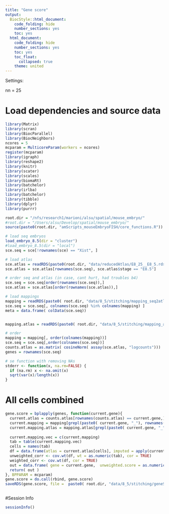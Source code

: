 ```yaml
---
title: "Gene score"
output:
  BiocStyle::html_document:
    code_folding: hide
    number_sections: yes
    toc: yes  
  html_document:
    code_folding: hide
    number_sections: yes
    toc: yes
    toc_float:
      collapsed: true
    theme: united
---
```


Settings:

nn = 25

# Load dependencies and source data

```r

library(Matrix)
library(scran)
library(BiocParallel)
library(BiocNeighbors)
ncores = 5
mcparam = MulticoreParam(workers = ncores)
register(mcparam)
library(igraph)
library(reshape2)
library(knitr)
library(scater)
library(scales)
library(biomaRt)
library(batchelor)
library(irlba)
library(batchelor)
library(tibble)
library(dplyr)
library(purrr)

root.dir = "/nfs/research1/marioni/alsu/spatial/mouse_embryo/"
#root.dir = "/Users/alsu/Develop/spatial/mouse_embryo/"
source(paste0(root.dir, "amScripts_mouseEmbryoFISH/core_functions.R"))

# load seq embryos
load_embryo_8.5(dir = "cluster")
#load_embryo_8.5(dir = "local")
sce.seq = sce[!rownames(sce) == "Xist", ]

# load atlas 
sce.atlas = readRDS(paste0(root.dir, "data/reducedAtlas/E8_25__E8_5.rds"))
sce.atlas = sce.atlas[rownames(sce.seq), sce.atlas$stage == "E8.5"]

# order seq and atlas (in case, cant hurt, had troubles b4)
sce.seq = sce.seq[order(rownames(sce.seq)),]
sce.atlas = sce.atlas[order(rownames(sce.atlas)),]

# load mappings
mapping = readRDS(paste0( root.dir, "data/8_5/stitching/mapping_seq2atlas_embryo3z2.rds"))
sce.seq = sce.seq[, colnames(sce.seq) %in% colnames(mapping) ]
meta = data.frame( colData(sce.seq))


mapping.atlas = readRDS(paste0( root.dir, "data/8_5/stitching/mapping_atlas2atlas.rds"))

# order
mapping = mapping[, order(colnames(mapping))]
sce.seq = sce.seq[,order(colnames(sce.seq))]
counts.atlas = as.matrix( cosineNorm( assay(sce.atlas, "logcounts")))
genes = rownames(sce.seq)

# se function with removing NAs
stderr <- function(x, na.rm=FALSE) {
  if (na.rm) x <- na.omit(x)
  sqrt(var(x)/length(x))
}


```

# All cells combined

```r


gene.score = bplapply(genes, function(current.gene){
  current.atlas = counts.atlas[rownames(counts.atlas) == current.gene,]
  current.mapping = mapping[grepl(paste0( current.gene, "_"), rownames(mapping)),]
  current.mapping.atlas = mapping.atlas[grepl(paste0( current.gene, "_"), rownames(mapping.atlas)),]
  
  current.mapping.vec = c(current.mapping)
  tab = table(current.mapping.vec)
  cells = names(tab)
  df = data.frame(atlas = current.atlas[cells], imputed = apply(current.mapping.atlas[, cells] , 2, function(x) mean(current.atlas[x]) ) )
  unweighted_corr <- cov.wt(df, wt = as.numeric(tab), cor = TRUE)
  weighted_corr <- cov.wt(df, cor = TRUE)
  out = data.frame( gene = current.gene,  unweighted.score = as.numeric( unweighted_corr$cor[1,2]), weighted.score = as.numeric( weighted_corr$cor[1,2]))
  return( out )
}, BPPARAM = mcparam)
gene.score = do.call(rbind, gene.score)
saveRDS(gene.score, file =  paste0( root.dir, "data/8_5/stitching/geneScore_allCombined_embryo3z2.rds"))



```

<!-- # Neighbor by neighbor -->

<!-- ```{r gene-score-neighbor-by-neighbor, message=FALSE, warning=FALSE} -->


<!-- gene.score = bplapply(genes, function(current.gene){ -->
<!--   current.atlas = counts.atlas[rownames(counts.atlas) == current.gene,] -->
<!--   current.mapping = mapping[grepl(paste0( current.gene, "_"), rownames(mapping)),] -->
<!--   current.mapping.atlas = mapping.atlas[grepl(paste0( current.gene, "_"), rownames(mapping.atlas)),] -->

<!--   # real  -->
<!--   stat.all = lapply(1:nrow(current.mapping), function(current.neighbor){ -->

<!--     tab = table(current.mapping[current.neighbor, ]) -->
<!--     cells = names(tab) -->
<!--     df = data.frame(atlas = current.atlas[cells], imputed = apply(current.mapping.atlas[, cells] , 2, function(x) mean(current.atlas[x]) ) ) -->

<!--     weighted_corr <- cov.wt(df, wt = as.numeric(tab), cor = TRUE) -->
<!--     out = data.frame( gene = current.gene, neighbor = current.neighbor, score = as.numeric( weighted_corr$cor[1,2])) -->
<!--   }) -->
<!--   stat.all = do.call(rbind, stat.all) -->
<!--   return( stat.all ) -->
<!-- }, BPPARAM = mcparam) -->
<!-- gene.score = do.call(rbind, gene.score) -->
<!-- saveRDS(gene.score, file =  paste0( root.dir, "data/8_5/stitching/geneScore_embryo3z2.rds")) -->



<!-- ``` -->






#Session Info

```r

sessionInfo()

```
